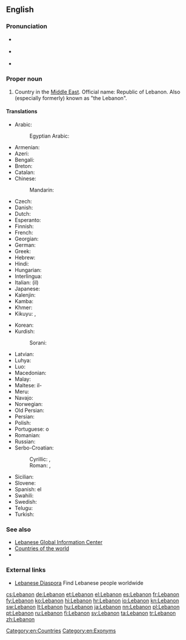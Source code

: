 ==English==
{{wikipedia}}

===Pronunciation===
* {{a|UK}} {{IPA|/ˈlɛbənən/}}
* {{a|US}} {{IPA|/ˈlɛbənɒn/}}
* {{audio|En-US-Lebanon.ogg|Audio}}

===Proper noun===
{{en-proper noun}}

# Country in the [[Middle East]].  Official name: Republic of Lebanon.  Also (especially formerly) known as "the Lebanon".

====Translations====
{{trans-top|Lebanese Republic}}
* Arabic: {{t-|ar|لبنان|m|tr=lubnaan}}
*: Egyptian Arabic: {{tø|arz|لبنان|f|tr=lebnan|sc=Arab}}
* Armenian: {{t-|hy|Լիբանան|tr=Libanan}}
* Azeri: {{t-|az|Livan}}
* Bengali: {{t-|bn|লেবানন}}
* Breton: {{t-|br|Liban}}
* Catalan: {{t+|ca|Líban|m}}
* Chinese:
*: Mandarin: {{t-|cmn|黎巴嫩|tr=Líbānèn|sc=Hani}}
* Czech: {{t+|cs|Libanon|m}}
* Danish: {{t-|da|Libanon}}
* Dutch: {{t+|nl|Libanon}}
* Esperanto: {{t-|eo|Libano}}
* Finnish: {{t+|fi|Libanon}}
* French: {{t+|fr|Liban|m}}
* Georgian: {{t-|ka|ლიბანი|tr=libani|sc=Geor}}
* German: {{t+|de|Libanon|m}}
* Greek: {{t+|el|Λίβανος|m|tr=Lívanos}}
* Hebrew: {{t+|he|לבנון|alt=לְבָנוֹן|tr=L'vanón|sc=Hebr}}
* Hindi: {{t+|hi|लेबनान|tr=lebanān}}
* Hungarian: {{t+|hu|Libanon}}
* Interlingua: {{t-|ia|Libano}}
* Italian: (il) {{t-|it|Libano|m}}
* Japanese: {{t+|ja|レバノン|tr=Rebanon}}
* Kalenjin: {{tø|kln|Lebanon}}
* Kamba: {{tø|kam|Lebanon}}
* Khmer: {{t-|km|លីបង់|tr=liibɑng|sc=Khmr}}
* Kikuyu: {{tø|ki|Lebanon}}, {{tø|ki|Lebanon}}
{{trans-mid}}
* Korean: {{t+|ko|레바논|tr=Lebanon|sc=Hang}}
* Kurdish:
*: Sorani: {{tø|ckb|لوبنان|sc=ku-Arab}}
* Latvian: {{t|lv|Libāna|f}}
* Luhya: {{tø|luy|Lebanon}}
* Luo: {{tø|luo|Lebanon}}
* Macedonian: {{t+|mk|Либан|m|tr=Líban}}
* Malay: {{t-|ms|Lubnan}}
* Maltese: il-{{t-|mt|Libanu}}
* Meru: {{tø|mer|Lebanon}}
* Navajo: {{tø|nv|Łíbanoo}}
* Norwegian: {{t+|no|Libanon}}
* Old Persian: {{tø|peo|𐎾𐎲𐎴𐎠𐎴|tr=Labanāna|sc=Xpeo}}
* Persian: {{t-|fa|لبنان|tr=Lobnân|sc=fa-Arab}}
* Polish: {{t+|pl|Liban}}
* Portuguese: o {{t+|pt|Líbano|m}}
* Romanian: {{t-|ro|Liban|m}}
* Russian: {{t+|ru|Ливан|m|tr=Liván}}
* Serbo-Croatian:
*: Cyrillic: {{t-|sh|Либан|m}}, {{t-|sh|Либанон|m}}
*: Roman: {{t-|sh|Liban|m}}, {{t-|sh|Libanon|m}}
* Sicilian: {{t-|scn|Lìbbanu|m}}
* Slovene: {{t+|sl|Libanon|alt=Líbanon|m}}
* Spanish: el {{t+|es|Líbano|m}}
* Swahili: {{t+|sw|Lebanon}}
* Swedish: {{t+|sv|Libanon}}
* Telugu: {{t+|te|లెబనాన్}}
* Turkish: {{t+|tr|Lübnan}}
{{trans-bottom}}

===See also===
* [http://www.lgic.org Lebanese Global Information Center]
* [[Appendix:Countries of the world|Countries of the world]]
* {{pedialite}}

===External links===
* [http://leb.org/ Lebanese Diaspora] Find Lebanese people worldwide

[[Category:en:Countries]]
[[Category:en:Exonyms]]

[[cs:Lebanon]]
[[de:Lebanon]]
[[et:Lebanon]]
[[el:Lebanon]]
[[es:Lebanon]]
[[fr:Lebanon]]
[[fy:Lebanon]]
[[ko:Lebanon]]
[[hi:Lebanon]]
[[hr:Lebanon]]
[[io:Lebanon]]
[[kn:Lebanon]]
[[sw:Lebanon]]
[[lt:Lebanon]]
[[hu:Lebanon]]
[[ja:Lebanon]]
[[nn:Lebanon]]
[[pl:Lebanon]]
[[pt:Lebanon]]
[[ru:Lebanon]]
[[fi:Lebanon]]
[[sv:Lebanon]]
[[ta:Lebanon]]
[[tr:Lebanon]]
[[zh:Lebanon]]